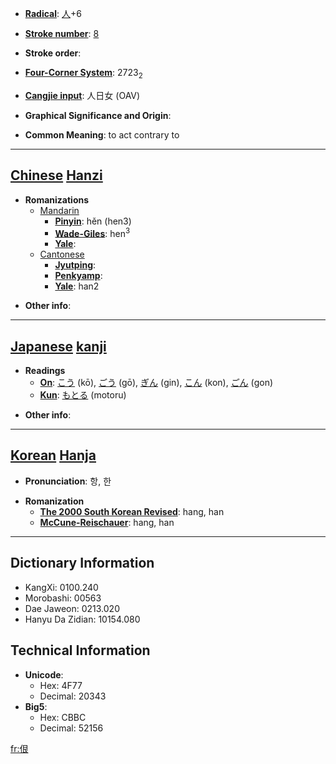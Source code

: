 * '''[[Wiktionary:Chinese radical index| Radical]]''': [[Wiktionary:Chinese radical index 人|人]]+6

* '''[[Wiktionary:Chinese total strokes index|Stroke number]]''': [[Wiktionary:Chinese total strokes index 8|8]]

* '''Stroke order''': 

* '''[[Wiktionary:Chinese four corner index|Four-Corner System]]''': 2723<sub>2</sub>

* '''[[Wiktionary:Chinese Cangjie index|Cangjie input]]''': 人日女 (OAV)

* '''Graphical Significance and Origin''': 

* '''Common Meaning''': to act contrary to

----

== [[Chinese]] [[Hanzi]] ==

* '''Romanizations'''
** [[Mandarin]]
*** '''[[Pinyin]]''': hěn (hen3)
*** '''[[Wade-Giles]]''': hen<sup>3</sup>
*** '''[[Yale]]''': 
**[[Cantonese]]
***'''[[Jyutping]]''':
***'''[[Penkyamp]]''': 
***'''[[Yale]]''': han2

* '''Other info''': 

----

== [[Japanese]] [[kanji]] ==

* '''Readings'''
** '''[[On]]''': [[こう]] (kō), [[ごう]] (gō), [[ぎん]] (gin), [[こん]] (kon), [[ごん]] (gon)
** '''[[Kun]]''': [[もとる]] (motoru)

* '''Other info''':  

----

== [[Korean]] [[Hanja]] ==

* '''Pronunciation''': 항, 한

* '''Romanization'''
** '''[[The 2000 South Korean Revised Romanization|The 2000 South Korean Revised]]''': hang, han
** '''[[McCune-Reischauer]]''': hang, han

----

== Dictionary Information ==

* KangXi: 0100.240
* Morobashi: 00563
* Dae Jaweon: 0213.020
* Hanyu Da Zidian: 10154.080

== Technical Information ==

* '''Unicode''':
** Hex: 4F77
** Decimal: 20343
* '''Big5''':
** Hex: CBBC
** Decimal: 52156

[[fr:佷]]